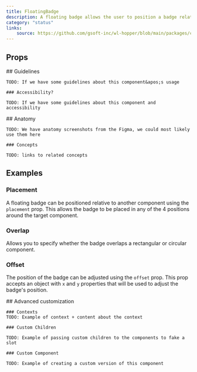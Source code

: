 ```yaml
---
title: FloatingBadge
description: A floating badge allows the user to position a badge relative to another component.
category: "status"
links:
    source: https://github.com/gsoft-inc/wl-hopper/blob/main/packages/components/src/badge/src/FloatingBadge.tsx
---
```


<Example src="Badge/docs/floatingbadge/preview" isOpen />

## Props

<PropTable component="FloatingBadge" />

<FeatureFlag flag="next">
    ## Guidelines

    TODO: If we have some guidelines about this component&apos;s usage

    ### Accessibility?

    TODO: If we have some guidelines about this component and accessibility
</FeatureFlag>

<FeatureFlag flag="rc">
    ## Anatomy

    TODO: We have anatomy screenshots from the Figma, we could most likely use them here

    ### Concepts

    TODO: links to related concepts
</FeatureFlag>

## Examples

### Placement

A floating badge can be positioned relative to another component using the `placement` prop. This allows the badge to be placed in any of the 4 positions around the target component.

<Example src="Badge/docs/floatingbadge/placement" />

### Overlap

Allows you to specify whether the badge overlaps a rectangular or circular component.

<Example src="Badge/docs/floatingbadge/overlap" />

### Offset

The position of the badge can be adjusted using the `offset` prop. This prop accepts an object with `x` and `y` properties that will be used to adjust the badge's position.

<Example src="Badge/docs/floatingbadge/offset" />

<FeatureFlag flag="next">
    ## Advanced customization

    ### Contexts
    TODO: Example of context + content about the context

    ### Custom Children

    TODO: Example of passing custom children to the components to fake a slot

    ### Custom Component

    TODO: Example of creating a custom version of this component
</FeatureFlag>
